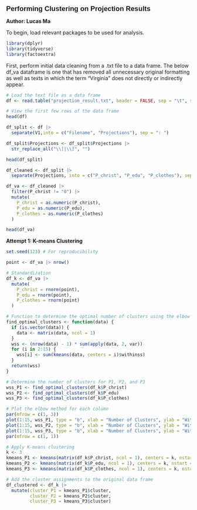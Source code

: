 [**Performing Clustering on Projection Results**]{style="font-family: Arial; font-size: 14pt;"}

**Author: Lucas Ma**

To begin, load relevant packages to be used for analysis.

```r
library(dplyr)
library(tidyverse)
library(factoextra)
```

First, perform initial data cleaning from a .txt file to a data frame. The below df_va dataframe is one that has removed all unnecessary original formatting as well as texts in which the term "Virginia" does not directly or indirectly appear.

```r

# Load the text file as a data frame
df <- read.table("projection_result.txt", header = FALSE, sep = "\t", stringsAsFactors = FALSE)

# View the first few rows of the data frame
head(df)

df_split <- df |> 
  separate(V1,into = c("Filename", "Projections"), sep = ": ")

df_split$Projections <- df_split$Projections |>
  str_replace_all("\\[|\\]", "")

head(df_split)

df_cleaned <- df_split |>
  separate(Projections, into = c("P_christ", "P_edu", "P_clothes"), sep = ", ") 

df_va <- df_cleaned |>
  filter(P_christ != "0") |>
  mutate(
    P_christ = as.numeric(P_christ),
    P_edu = as.numeric(P_edu),
    P_clothes = as.numeric(P_clothes)
  )

head(df_va)
```

**Attempt 1: K-means Clustering**

```r

set.seed(123) # For reproducibility

point <- df_va |> nrow()

# Standardization
df_k <- df_va |>
  mutate(
    P_christ = rnorm(point),
    P_edu = rnorm(point),
    P_clothes = rnorm(point)
  )

# Function to determine the optimal number of clusters using the elbow method
find_optimal_clusters <- function(data) {
  if (is.vector(data)) {
    data <- matrix(data, ncol = 1)
  }
  wss <- (nrow(data) - 1) * sum(apply(data, 2, var))
  for (i in 2:15) {
    wss[i] <- sum(kmeans(data, centers = i)$withinss)
  }
  return(wss)
}

# Determine the number of clusters for P1, P2, and P3
wss_P1 <- find_optimal_clusters(df_k$P_christ)
wss_P2 <- find_optimal_clusters(df_k$P_edu)
wss_P3 <- find_optimal_clusters(df_k$P_clothes)

# Plot the elbow method for each column
par(mfrow = c(1, 3))
plot(1:15, wss_P1, type = "b", xlab = "Number of Clusters", ylab = "Within groups sum of squares", main = "P1")
plot(1:15, wss_P2, type = "b", xlab = "Number of Clusters", ylab = "Within groups sum of squares", main = "P2")
plot(1:15, wss_P3, type = "b", xlab = "Number of Clusters", ylab = "Within groups sum of squares", main = "P3")
par(mfrow = c(1, 1))

# Apply K-means clustering
k <- 3
kmeans_P1 <- kmeans(matrix(df_k$P_christ, ncol = 1), centers = k, nstart = 25)
kmeans_P2 <- kmeans(matrix(df_k$P_edu, ncol = 1), centers = k, nstart = 25)
kmeans_P3 <- kmeans(matrix(df_k$P_clothes, ncol = 1), centers = k, nstart = 25)

# Add the cluster assignments to the original data frame
df_clustered <- df_k |> 
  mutate(cluster_P1 = kmeans_P1$cluster,
         cluster_P2 = kmeans_P2$cluster,
         cluster_P3 = kmeans_P3$cluster)


```
